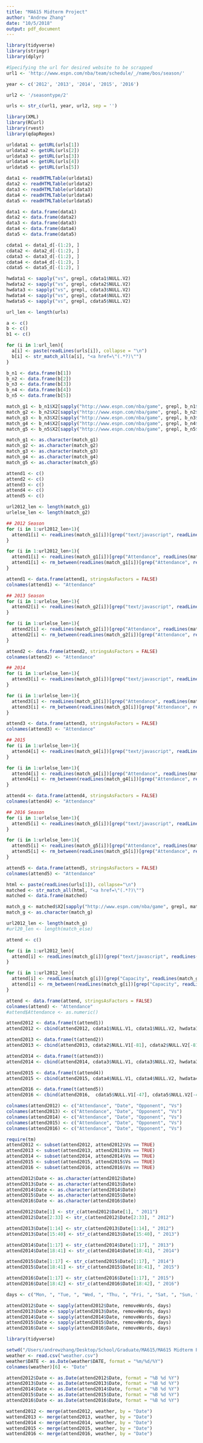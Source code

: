 ```yaml
---
title: "MA615 Midterm Project"
author: "Andrew Zhang"
date: "10/5/2018"
output: pdf_document
---
```


```r
library(tidyverse)
library(stringr)
library(dplyr)

#Specifying the url for desired website to be scrapped
url1 <- 'http://www.espn.com/nba/team/schedule/_/name/bos/season/'

year <- c('2012', '2013', '2014', '2015', '2016')

url2 <- '/seasontype/2'

urls <- str_c(url1, year, url2, sep = '')

library(XML)
library(RCurl)
library(rvest)
library(qdapRegex)

urldata1 <- getURL(urls[1])
urldata2 <- getURL(urls[2])
urldata3 <- getURL(urls[3])
urldata4 <- getURL(urls[4])
urldata5 <- getURL(urls[5])

data1 <- readHTMLTable(urldata1)
data2 <- readHTMLTable(urldata2)
data3 <- readHTMLTable(urldata3)
data4 <- readHTMLTable(urldata4)
data5 <- readHTMLTable(urldata5)

data1 <- data.frame(data1)
data2 <- data.frame(data2)
data3 <- data.frame(data3)
data4 <- data.frame(data4)
data5 <- data.frame(data5)

cdata1 <- data1_d[-(1:2), ]
cdata2 <- data2_d[-(1:2), ]
cdata3 <- data3_d[-(1:2), ]
cdata4 <- data4_d[-(1:2), ]
cdata5 <- data5_d[-(1:2), ]

hwdata1 <- sapply("vs", grepl, cdata1$NULL.V2)
hwdata2 <- sapply("vs", grepl, cdata2$NULL.V2)
hwdata3 <- sapply("vs", grepl, cdata3$NULL.V2)
hwdata4 <- sapply("vs", grepl, cdata4$NULL.V2)
hwdata5 <- sapply("vs", grepl, cdata5$NULL.V2)
```

```r
url_len <- length(urls)

a <- c()
b <- c()
b1 <- c()

for (i in 1:url_len){
  a[i] <- paste(readLines(urls[i]), collapse = "\n")
  b[i] <- str_match_all(a[i], "<a href=\"(.*?)\"")
}

b_n1 <- data.frame(b[1])
b_n2 <- data.frame(b[2])
b_n3 <- data.frame(b[3])
b_n4 <- data.frame(b[4])
b_n5 <- data.frame(b[5])

match_g1 <- b_n1$X2[sapply("http://www.espn.com/nba/game", grepl, b_n1$X2)]
match_g2 <- b_n2$X2[sapply("http://www.espn.com/nba/game", grepl, b_n2$X2)]
match_g3 <- b_n3$X2[sapply("http://www.espn.com/nba/game", grepl, b_n3$X2)]
match_g4 <- b_n4$X2[sapply("http://www.espn.com/nba/game", grepl, b_n4$X2)]
match_g5 <- b_n5$X2[sapply("http://www.espn.com/nba/game", grepl, b_n5$X2)]

match_g1 <- as.character(match_g1)
match_g2 <- as.character(match_g2)
match_g3 <- as.character(match_g3)
match_g4 <- as.character(match_g4)
match_g5 <- as.character(match_g5)

attend1 <- c()
attend2 <- c()
attend3 <- c()
attend4 <- c()
attend5 <- c()

url2012_len <- length(match_g1)
urlelse_len <- length(match_g2)

## 2012 Season
for (i in 1:url2012_len+1){
  attend1[i] <- readLines(match_g1[i])[grep("text/javascript", readLines(match_g1[i]))]
}

for (i in 1:url2012_len+1){
  attend1[i] <- readLines(match_g1[i])[grep("Attendance", readLines(match_g1[i]))]
  attend1[i] <- rm_between(readLines(match_g1[i])[grep("Attendance", readLines(match_g1[i]))], "<div class=\"game-info-note capacity\">Attendance:", "</div>", extract = TRUE)
}

attend1 <- data.frame(attend1, stringsAsFactors = FALSE)
colnames(attend1) <- "Attendance"

## 2013 Season
for (i in 1:urlelse_len+1){
  attend2[i] <- readLines(match_g2[i])[grep("text/javascript", readLines(match_g2[i]))]
}

for (i in 1:urlelse_len+1){
  attend2[i] <- readLines(match_g2[i])[grep("Attendance", readLines(match_g2[i]))]
  attend2[i] <- rm_between(readLines(match_g2[i])[grep("Attendance", readLines(match_g2[i]))], "<div class=\"game-info-note capacity\">Attendance:", "</div>", extract = TRUE)
}

attend2 <- data.frame(attend2, stringsAsFactors = FALSE)
colnames(attend2) <- "Attendance"

## 2014
for (i in 1:urlelse_len+1){
  attend3[i] <- readLines(match_g3[i])[grep("text/javascript", readLines(match_g3[i]))]
}

for (i in 1:urlelse_len+1){
  attend3[i] <- readLines(match_g3[i])[grep("Attendance", readLines(match_g3[i]))]
  attend3[i] <- rm_between(readLines(match_g3[i])[grep("Attendance", readLines(match_g3[i]))], "<div class=\"game-info-note capacity\">Attendance:", "</div>", extract = TRUE)
}

attend3 <- data.frame(attend3, stringsAsFactors = FALSE)
colnames(attend3) <- "Attendance"

## 2015
for (i in 1:urlelse_len+1){
  attend4[i] <- readLines(match_g4[i])[grep("text/javascript", readLines(match_g4[i]))]
}

for (i in 1:urlelse_len+1){
  attend4[i] <- readLines(match_g4[i])[grep("Attendance", readLines(match_g4[i]))]
  attend4[i] <- rm_between(readLines(match_g4[i])[grep("Attendance", readLines(match_g4[i]))], "<div class=\"game-info-note capacity\">Attendance:", "</div>", extract = TRUE)
}

attend4 <- data.frame(attend4, stringsAsFactors = FALSE)
colnames(attend4) <- "Attendance"

## 2016 Season
for (i in 1:urlelse_len+1){
  attend5[i] <- readLines(match_g5[i])[grep("text/javascript", readLines(match_g5[i]))]
}

for (i in 1:urlelse_len+1){
  attend5[i] <- readLines(match_g5[i])[grep("Attendance", readLines(match_g5[i]))]
  attend5[i] <- rm_between(readLines(match_g5[i])[grep("Attendance", readLines(match_g5[i]))], "<div class=\"game-info-note capacity\">Attendance:", "</div>", extract = TRUE)
}

attend5 <- data.frame(attend5, stringsAsFactors = FALSE)
colnames(attend5) <- "Attendance"
```

```r
html <- paste(readLines(urls[1]), collapse="\n")
matched <- str_match_all(html, "<a href=\"(.*?)\"")
matched <- data.frame(matched)

match_g <- matched$X2[sapply("http://www.espn.com/nba/game", grepl, matched$X2)]
match_g <- as.character(match_g)

url2012_len <- length(match_g)
#url20_len <- length(match_else)

attend <- c()

for (i in 1:url2012_len){
  attend[i] <- readLines(match_g[i])[grep("text/javascript", readLines(match_g[i]))]
}

for (i in 1:url2012_len){
  attend[i] <- readLines(match_g[i])[grep("Capacity", readLines(match_g[i]))]
  attend[i] <- rm_between(readLines(match_g[i])[grep("Capacity", readLines(match_g[i]))], "<div class=\"game-info-note capacity\">Capacity:", "</div>", extract = TRUE)
}

attend <- data.frame(attend, stringsAsFactors = FALSE)
colnames(attend) <- "Attendance"
#attend$Attendance <- as.numeric()
```

```r
attend2012 <- data.frame(t(attend1))
attend2012 <- cbind(attend2012, cdata1$NULL.V1, cdata1$NULL.V2, hwdata1)

attend2013 <- data.frame(t(attend2))
attend2013 <- cbind(attend2013, cdata2$NULL.V1[-81], cdata2$NULL.V2[-81], hwdata2[-81,])

attend2014 <- data.frame(t(attend3))
attend2014 <- cbind(attend2014, cdata3$NULL.V1, cdata3$NULL.V2, hwdata3)

attend2015 <- data.frame(t(attend4))
attend2015 <- cbind(attend2015, cdata4$NULL.V1, cdata4$NULL.V2, hwdata4)

attend2016 <- data.frame(t(attend5))
attend2016 <- cbind(attend2016,  cdata5$NULL.V1[-47], cdata5$NULL.V2[-47], hwdata5[-47])

colnames(attend2012) <- c("Attendance", "Date", "Opponent", "Vs")
colnames(attend2013) <- c("Attendance", "Date", "Opponent", "Vs")
colnames(attend2014) <- c("Attendance", "Date", "Opponent", "Vs")
colnames(attend2015) <- c("Attendance", "Date", "Opponent", "Vs")
colnames(attend2016) <- c("Attendance", "Date", "Opponent", "Vs")
```

```r
require(tm)
attend2012 <- subset(attend2012, attend2012$Vs == TRUE)
attend2013 <- subset(attend2013, attend2013$Vs == TRUE)
attend2014 <- subset(attend2014, attend2014$Vs == TRUE)
attend2015 <- subset(attend2015, attend2015$Vs == TRUE)
attend2016 <- subset(attend2016, attend2016$Vs == TRUE)

attend2012$Date <- as.character(attend2012$Date)
attend2013$Date <- as.character(attend2013$Date)
attend2014$Date <- as.character(attend2014$Date)
attend2015$Date <- as.character(attend2015$Date)
attend2016$Date <- as.character(attend2016$Date)

attend2012$Date[1] <- str_c(attend2012$Date[1], " 2011")
attend2012$Date[2:33] <- str_c(attend2012$Date[2:33], " 2012")

attend2013$Date[1:14] <- str_c(attend2013$Date[1:14], " 2012")
attend2013$Date[15:40] <- str_c(attend2013$Date[15:40], " 2013")

attend2014$Date[1:17] <- str_c(attend2014$Date[1:17], " 2013")
attend2014$Date[18:41] <- str_c(attend2014$Date[18:41], " 2014")

attend2015$Date[1:17] <- str_c(attend2015$Date[1:17], " 2014")
attend2015$Date[18:41] <- str_c(attend2015$Date[18:41], " 2015")

attend2016$Date[1:17] <- str_c(attend2016$Date[1:17], " 2015")
attend2016$Date[18:42] <- str_c(attend2016$Date[18:42], " 2016")

days <- c("Mon, ", "Tue, ", "Wed, ", "Thu, ", "Fri, ", "Sat, ", "Sun, ")

attend2012$Date <- sapply(attend2012$Date, removeWords, days)
attend2013$Date <- sapply(attend2013$Date, removeWords, days)
attend2014$Date <- sapply(attend2014$Date, removeWords, days)
attend2015$Date <- sapply(attend2015$Date, removeWords, days)
attend2016$Date <- sapply(attend2016$Date, removeWords, days)
```

```r
library(tidyverse)

setwd("/Users/andrewzhang/Desktop/School/Graduate/MA615/MA615 Midterm Project")
weather <- read.csv("weather.csv")
weather$DATE <- as.Date(weather$DATE, format = "%m/%d/%Y")
colnames(weather)[6] <- "Date"

attend2012$Date <- as.Date(attend2012$Date, format = "%B %d %Y")
attend2013$Date <- as.Date(attend2013$Date, format = "%B %d %Y")
attend2014$Date <- as.Date(attend2014$Date, format = "%B %d %Y")
attend2015$Date <- as.Date(attend2015$Date, format = "%B %d %Y")
attend2016$Date <- as.Date(attend2016$Date, format = "%B %d %Y")

wattend2012 <- merge(attend2012, weather, by = "Date")
wattend2013 <- merge(attend2013, weather, by = "Date")
wattend2014 <- merge(attend2014, weather, by = "Date")
wattend2015 <- merge(attend2015, weather, by = "Date")
wattend2016 <- merge(attend2016, weather, by = "Date")
```
